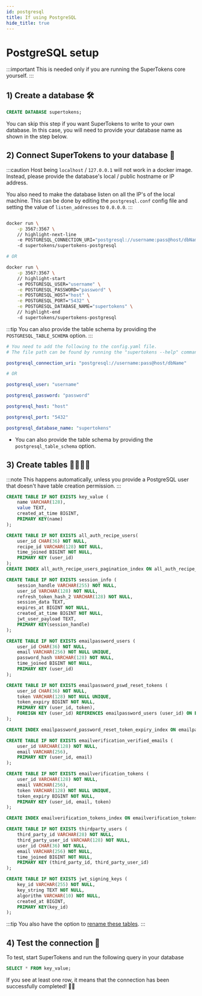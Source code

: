 ```yaml
---
id: postgresql
title: If using PostgreSQL
hide_title: true
---
```


<!-- COPY DOCS -->
<!-- ./community/database-setup/postgresql.mdx -->


# PostgreSQL setup

:::important
This is needed only if you are running the SuperTokens core yourself.
:::

## 1️) Create a database 🛠️
```sql
CREATE DATABASE supertokens;
```
You can skip this step if you want SuperTokens to write to your own database. In this case, you will need to provide your database name as shown in the step below. 

## 2️) Connect SuperTokens to your database 🔌

<SelfHostedTabs>
<TabItem value="with-docker">

:::caution
Host being `localhost` / `127.0.0.1` will not work in a docker image. Instead, please provide the database's local / public hostname or IP address.

You also need to make the database listen on all the IP's of the local machine.
This can be done by editing the `postgresql.conf` config file and setting the value of `listen_addresses` to `0.0.0.0`.
:::

```bash

docker run \
    -p 3567:3567 \
    // highlight-next-line
    -e POSTGRESQL_CONNECTION_URI="postgresql://username:pass@host/dbName" \ 
    -d supertokens/supertokens-postgresql

# OR

docker run \
    -p 3567:3567 \
    // highlight-start
    -e POSTGRESQL_USER="username" \
    -e POSTGRESQL_PASSWORD="password" \
	-e POSTGRESQL_HOST="host" \
	-e POSTGRESQL_PORT="5432" \
    -e POSTGRESQL_DATABASE_NAME="supertokens" \ 
    // highlight-end
    -d supertokens/supertokens-postgresql
```

:::tip
You can also provide the table schema by providing the `POSTGRESQL_TABLE_SCHEMA` option.
:::

</TabItem>

<TabItem value="without-docker">

```yaml
# You need to add the following to the config.yaml file.
# The file path can be found by running the "supertokens --help" command

postgresql_connection_uri: "postgresql://username:pass@host/dbName"

# OR

postgresql_user: "username"

postgresql_password: "password"

postgresql_host: "host"

postgresql_port: "5432"

postgresql_database_name: "supertokens"
```

- You can also provide the table schema by providing the `postgresql_table_schema` option.

</TabItem>
</SelfHostedTabs>


## 3️) Create tables 👩‍💻👨‍💻

:::note 
This happens automatically, unless you provide a PostgreSQL user that doesn't have table creation permission.
:::

```sql
CREATE TABLE IF NOT EXISTS key_value (
    name VARCHAR(128),
    value TEXT,
    created_at_time BIGINT,
    PRIMARY KEY(name)
);

CREATE TABLE IF NOT EXISTS all_auth_recipe_users(
    user_id CHAR(36) NOT NULL,
    recipe_id VARCHAR(128) NOT NULL,
    time_joined BIGINT NOT NULL,
    PRIMARY KEY (user_id)
);
CREATE INDEX all_auth_recipe_users_pagination_index ON all_auth_recipe_users (time_joined DESC, user_id DESC);

CREATE TABLE IF NOT EXISTS session_info (
    session_handle VARCHAR(255) NOT NULL,
    user_id VARCHAR(128) NOT NULL,
    refresh_token_hash_2 VARCHAR(128) NOT NULL,
    session_data TEXT,
    expires_at BIGINT NOT NULL,
    created_at_time BIGINT NOT NULL,
    jwt_user_payload TEXT,
    PRIMARY KEY(session_handle)
);

CREATE TABLE IF NOT EXISTS emailpassword_users (
    user_id CHAR(36) NOT NULL,
    email VARCHAR(256) NOT NULL UNIQUE,
    password_hash VARCHAR(128) NOT NULL,
    time_joined BIGINT NOT NULL,
    PRIMARY KEY (user_id)
);

CREATE TABLE IF NOT EXISTS emailpassword_pswd_reset_tokens (
    user_id CHAR(36) NOT NULL,
    token VARCHAR(128) NOT NULL UNIQUE,
    token_expiry BIGINT NOT NULL,
    PRIMARY KEY (user_id, token),
    FOREIGN KEY (user_id) REFERENCES emailpassword_users (user_id) ON DELETE CASCADE ON UPDATE CASCADE
);

CREATE INDEX emailpassword_password_reset_token_expiry_index ON emailpassword_pswd_reset_tokens(token_expiry);

CREATE TABLE IF NOT EXISTS emailverification_verified_emails (
    user_id VARCHAR(128) NOT NULL,
    email VARCHAR(256),
    PRIMARY KEY (user_id, email)
);

CREATE TABLE IF NOT EXISTS emailverification_tokens (
    user_id VARCHAR(128) NOT NULL,
    email VARCHAR(256),
    token VARCHAR(128) NOT NULL UNIQUE,
    token_expiry BIGINT NOT NULL,
    PRIMARY KEY (user_id, email, token)
);

CREATE INDEX emailverification_tokens_index ON emailverification_tokens(token_expiry);

CREATE TABLE IF NOT EXISTS thirdparty_users (
    third_party_id VARCHAR(28) NOT NULL,
    third_party_user_id VARCHAR(128) NOT NULL,
    user_id CHAR(36) NOT NULL,
    email VARCHAR(256) NOT NULL,
    time_joined BIGINT NOT NULL,
    PRIMARY KEY (third_party_id, third_party_user_id)
);

CREATE TABLE IF NOT EXISTS jwt_signing_keys (
    key_id VARCHAR(255) NOT NULL,
    key_string TEXT NOT NULL,
    algorithm VARCHAR(10) NOT NULL,
    created_at BIGINT,
    PRIMARY KEY(key_id)
);
```

:::tip
You also have the option to [rename these tables](./rename-database-tables).
:::

## 4️) Test the connection 🤞
To test, start SuperTokens and run the following query in your database
```sql
SELECT * FROM key_value;
```
If you see at least one row, it means that the connection has been successfully completed! 🥳🎉
